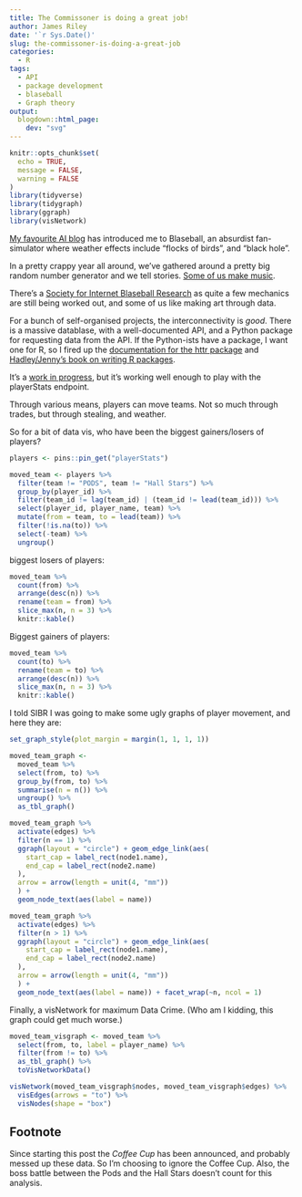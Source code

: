 ```yaml
---
title: The Commissoner is doing a great job!
author: James Riley
date: '`r Sys.Date()'
slug: the-commissoner-is-doing-a-great-job
categories:
  - R
tags:
  - API
  - package development
  - blaseball
  - Graph theory
output:
  blogdown::html_page:
    dev: "svg"
---
```


 
```r
knitr::opts_chunk$set(
  echo = TRUE,
  message = FALSE,
  warning = FALSE
)
library(tidyverse)
library(tidygraph)
library(ggraph)
library(visNetwork)
```

[My favourite AI blog](https://aiweirdness.com/post/633411394686042112/splorts-teams) has introduced me to Blaseball, an absurdist fan-simulator where weather effects include "flocks of birds", and "black hole". 

In a pretty crappy year all around, we've gathered around a pretty big random number generator and we tell stories. [Some of us make music](https://thegarages.bandcamp.com/). 

There's a [Society for Internet Blaseball Research](https://sibr.dev/projects) as quite a few mechanics are still being worked out, and some of us like making art through data. 

For a bunch of self-organised projects, the interconnectivity is _good_. There is a massive datablase, with a well-documented API, and a Python package for requesting data from the API. If the Python-ists have a package, I want one for R, so I fired up the [documentation for the httr package](https://cran.r-project.org/web/packages/httr/vignettes/api-packages.html) and [Hadley/Jenny's book on writing R packages](https://r-pkgs.org/). 

It's a [work in progress](https://github.com/jimr1603/blaseballData/), but it's working well enough to play with the playerStats endpoint. 

Through various means, players can move teams. Not so much through trades, but through stealing, and weather.

So for a bit of data vis, who have been the biggest gainers/losers of players? 

```r
players <- pins::pin_get("playerStats")

moved_team <- players %>%
  filter(team != "PODS", team != "Hall Stars") %>%
  group_by(player_id) %>%
  filter(team_id != lag(team_id) | (team_id != lead(team_id))) %>%
  select(player_id, player_name, team) %>%
  mutate(from = team, to = lead(team)) %>%
  filter(!is.na(to)) %>%
  select(-team) %>%
  ungroup()
```

biggest losers of players:

```r
moved_team %>%
  count(from) %>%
  arrange(desc(n)) %>%
  rename(team = from) %>%
  slice_max(n, n = 3) %>%
  knitr::kable()
```

Biggest gainers of players:

```r
moved_team %>%
  count(to) %>%
  rename(team = to) %>%
  arrange(desc(n)) %>%
  slice_max(n, n = 3) %>%
  knitr::kable()
```

I told SIBR I was going to make some ugly graphs of player movement, and here they are:

```r
set_graph_style(plot_margin = margin(1, 1, 1, 1))

moved_team_graph <-
  moved_team %>%
  select(from, to) %>%
  group_by(from, to) %>%
  summarise(n = n()) %>%
  ungroup() %>%
  as_tbl_graph()

moved_team_graph %>%
  activate(edges) %>%
  filter(n == 1) %>%
  ggraph(layout = "circle") + geom_edge_link(aes(
    start_cap = label_rect(node1.name),
    end_cap = label_rect(node2.name)
  ),
  arrow = arrow(length = unit(4, "mm"))
  ) +
  geom_node_text(aes(label = name))
```

```r

moved_team_graph %>%
  activate(edges) %>%
  filter(n > 1) %>%
  ggraph(layout = "circle") + geom_edge_link(aes(
    start_cap = label_rect(node1.name),
    end_cap = label_rect(node2.name)
  ),
  arrow = arrow(length = unit(4, "mm"))
  ) +
  geom_node_text(aes(label = name)) + facet_wrap(~n, ncol = 1)
```


Finally, a visNetwork for maximum Data Crime. (Who am I kidding, this graph could get much worse.)

```r

moved_team_visgraph <- moved_team %>%
  select(from, to, label = player_name) %>%
  filter(from != to) %>%
  as_tbl_graph() %>%
  toVisNetworkData()

visNetwork(moved_team_visgraph$nodes, moved_team_visgraph$edges) %>%
  visEdges(arrows = "to") %>%
  visNodes(shape = "box")
```


## Footnote

Since starting this post the *Coffee Cup* has been announced, and probably messed up these data. So I'm choosing to ignore the Coffee Cup. Also, the boss battle between the Pods and the Hall Stars doesn't count for this analysis. 
